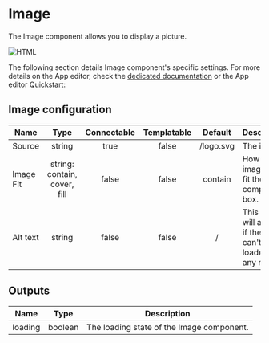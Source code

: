 
# Image

The Image component allows you to display a picture.

![HTML](../../assets/apps/4_app_component_library/image_api.png.webp)

The following section details Image component's specific settings. For more details on the App editor, check the [dedicated documentation](../0_app_editor/index.mdx) or the App editor [Quickstart](../../getting_started/7_apps_quickstart/index.mdx):

<div className="grid grid-cols-2 gap-6 mb-4">
	<DocCard
		color="orange"
		title="App editor Documentation"
		description="The app editor is a low-code builder to create custom User Interfaces with a mix of drag-and-drop and code."
		href="/docs/apps/app_editor"
	/>
	<DocCard
		color="orange"
		title="Apps quickstart"
		description="Learn how to build your first app in a matter of minutes."
		href="/docs/getting_started/apps_quickstart"
	/>
</div>

## Image configuration

| Name      |             Type             | Connectable | Templatable |  Default  | Description                                                        |
| --------- | :--------------------------: | :---------: | :---------: | :-------: | ------------------------------------------------------------------ |
| Source    |            string            |    true     |    false    | /logo.svg | The image.                                                         |
| Image Fit | string: contain, cover, fill |    false    |    false    |  contain  | How the image will fit the component box.                          |
| Alt text  |            string            |    false    |    false    |     /     | This text will appear if the image can't be loaded for any reason. |

## Outputs

| Name    |  Type   | Description                               |
| ------- | :-----: | ----------------------------------------- |
| loading | boolean | The loading state of the Image component. |
